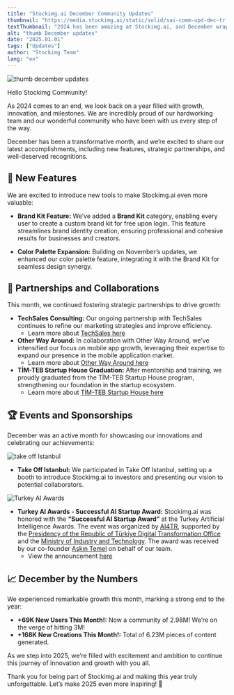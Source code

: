 ```yaml
---
title: "Stockimg.ai December Community Updates"
thumbnail: "https://media.stockimg.ai/static/solid/sai-comm-upd-dec-tr.png"
textThumbnail: "2024 has been amazing at Stockimg.ai, and December wrapped it up beautifully. We’re excited to share our latest accomplishments, including new features, strategic partnerships, and recognitions"
alt: "thumb December updates"
date: "2025.01.01"
tags: ["Updates"]
author: "Stockimg Team"
lang: "en"
---
```


![thumb december updates](https://media.stockimg.ai/static/solid/sai-comm-upd-dec-tr.png)  

Hello Stockimg Community!

As 2024 comes to an end, we look back on a year filled with growth, innovation, and milestones. We are incredibly proud of our hardworking team and our wonderful community who have been with us every step of the way.

December has been a transformative month, and we’re excited to share our latest accomplishments, including new features, strategic partnerships, and well-deserved recognitions.  

## 🌟 New Features  

We are excited to introduce new tools to make Stockimg.ai even more valuable:  

- **Brand Kit Feature:** We’ve added a **Brand Kit** category, enabling every user to create a custom brand kit for free upon login. This feature streamlines brand identity creation, ensuring professional and cohesive results for businesses and creators.  

- **Color Palette Expansion:** Building on November’s updates, we enhanced our color palette feature, integrating it with the Brand Kit for seamless design synergy.  

## 🤝 Partnerships and Collaborations  

This month, we continued fostering strategic partnerships to drive growth:  

- **TechSales Consulting:** Our ongoing partnership with TechSales continues to refine our marketing strategies and improve efficiency.  
    - Learn more about [TechSales here](https://techsalestr.com/)  
- **Other Way Around:** In collaboration with Other Way Around, we’ve intensified our focus on mobile app growth, leveraging their expertise to expand our presence in the mobile application market.  
    - Learn more about [Other Way Around here](https://otherwayaround.co/)  
- **TİM-TEB Startup House Graduation:** After mentorship and training, we proudly graduated from the TİM-TEB Startup House program, strengthening our foundation in the startup ecosystem.  
    - Learn more about [TİM-TEB Startup House here](https://timlegirisim.com/tr/default.html)  

## 🏆 Events and Sponsorships  

December was an active month for showcasing our innovations and celebrating our achievements:  

![take off Istanbul](https://media.stockimg.ai/static/solid/takeoff-istanbul.png)

- **Take Off Istanbul:** We participated in Take Off Istanbul, setting up a booth to introduce Stockimg.ai to investors and presenting our vision to potential collaborators.  

![Turkey AI Awards](https://media.stockimg.ai/static/solid/turkey-ai-awards.jpg)

- **Turkey AI Awards - Successful AI Startup Award:** Stockimg.ai was honored with the **“Successful AI Startup Award”** at the Turkey Artificial Intelligence Awards. The event was organized by [AI4TR](https://www.linkedin.com/company/ai4tr/?lipi=urn%3Ali%3Apage%3Ad_flagship3_detail_base%3BgfGJnhEjRbuVnLgwQ2whgA%3D%3D), supported by the [Presidency of the Republic of Türkiye Digital Transformation Office](https://www.linkedin.com/company/dijitaltr/?lipi=urn%3Ali%3Apage%3Ad_flagship3_detail_base%3BgfGJnhEjRbuVnLgwQ2whgA%3D%3D) and the [Ministry of Industry and Technology](https://www.linkedin.com/company/tcsanayi/?lipi=urn%3Ali%3Apage%3Ad_flagship3_detail_base%3BgfGJnhEjRbuVnLgwQ2whgA%3D%3D). The award was received by our co-founder [Aşkın Temel](https://www.linkedin.com/in/askintemel/) on behalf of our team.  
    - View the announcement [here](https://www.linkedin.com/posts/bugrahan-zeki-kadak_ai4tr-%C3%BClkem-i%CC%87%C3%A7in-yapay-zek%C3%A2-derne%C4%9Fi-taraf%C4%B1ndan-activity-7275755110444449792-QcjS?utm_source=share&utm_medium=member_ios)  

## 📈 December by the Numbers  

We experienced remarkable growth this month, marking a strong end to the year:

- **+69K New Users This Month!:** Now a community of 2.98M! We’re on the verge of hitting 3M!
- **+168K New Creations This Month!:** Total of 6.23M pieces of content generated.

As we step into 2025, we’re filled with excitement and ambition to continue this journey of innovation and growth with you all. 

Thank you for being part of Stockimg.ai and making this year truly unforgettable. Let’s make 2025 even more inspiring! 🎉  